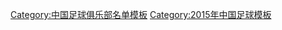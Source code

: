 {{Football squad with groups
|name=2015年中超分类名单上海申鑫
|bgcolor=#FFDD00
|bordercolor=#0040FF
|textcolor=#0040FF
|title=[[上海申鑫足球俱乐部|<span style="color:#0040FF">上海申鑫</span>]] — [[2015年中国足球超级联赛|<span style="color:#0040FF">2015年</span>]][[中国足球超级联赛|<span style="color:#0040FF">中超联赛第 16 名</span>]]
|group1=全年参赛球员
|list1=<div>
{{Football squad2 player|no=1|name=[[吴彦晟]]}}
{{Football squad2 player|no=2|name=[[胡鸣飞]]}}
{{Football squad2 player|no=3|name=[[邹仲霆]]}}
{{Football squad2 player|no=5|name=[[姜嘉俊]]}}
{{Football squad2 player|no=6|name=[[侯俊杰 (足球运动员)|侯俊-{杰}-]]}}
{{Football squad2 player|no=7|name=[[杨家威]]}}
{{Football squad2 player|no=8|name=[[池忠国]]}}
{{Football squad2 player|no=11|name={{flagicon|BRA}} [[艾弗頓·拉莫斯·達·席爾瓦|-{zh-hans:艾弗顿;zh-hk:艾華頓}-]]}}
{{Football squad2 player|no=12|name=[[孙凯]]}}
{{Football squad2 player|no=14|name=[[张一诺]]}}
{{Football squad2 player|no=15|name=[[张文涛]]}}
{{Football squad2 player|no=16|name=[[于涛]]}}
{{Football squad2 player|no=18|name=[[叶重秋]]}}
{{Football squad2 player|no=19|name=[[贾天子]]}}
{{Football squad2 player|no=20|name=[[吴毅臻]]}}
{{Football squad2 player|no=21|name=[[刘峻楠]]}}
{{Football squad2 player|no=22|name=[[林翔 (足球运动员)|林翔]]}}
{{Football squad2 player|no=24|name=[[张煜东]]}}
{{Football squad2 player|no=25|name=[[张迅伟]]}}
{{Football squad2 player|no=26|name={{flagicon|BRA}} [[约翰尼·梅格·多·纳西门托·奥索里奥|-{zh-hans:乔尼;zh-hk:莊尼}-]]}}
{{Football squad2 player|no=27|name={{flagicon|NGR}} [[丹尼·捷馬|-{zh-hans:丹尼尔;zh-hk:丹尼}-]]}}
{{Football squad2 player|no=28|name=[[陈灏]]}}
{{Football squad2 player|no=29|name=[[黄威 (中国足球员)|黄威]]}}
{{Football squad2 player|no=30|name=[[陈伟 (1993年)|陈伟]]}}
{{Football squad2 player|no=31|name=[[崔仁]]}}
{{Football squad2 player|no=32|name=[[麦嘉键]]}}
</div>
|group2=夏季转入球员
|list2=<div>
{{Football squad2 player|no=33|name={{flagicon|CRC}}  {{link-en|迈克尔·巴兰特斯|Michael Barrantes|-{zh-hans:巴兰特斯;zh-hk:巴蘭迪斯}-}}}}
{{Football squad2 player|no=34|name=[[许文]]}}
{{Football squad2 player|no=38|name=[[刘亦超]]}}
{{Football squad2 player|no=40|name=[[段杰毅]]}}
</div>
|group3=夏季转出球员
|list3=<div>
{{Football squad2 player|no=4|name=[[廖承坚]]}}
{{Football squad2 player|no=10|name={{flagicon|BRA}} {{flagicon|ITA}} [[若澤·埃杜阿爾多·比斯喬費·德·阿爾梅達|-{zh-hans:埃杜阿尔多;zh-hk:薛伊度亞度}-]]}}
{{Football squad2 player|no=17|name={{flagicon|KOR}} [[林裕焕]]}}
{{Football squad2 player|no=35|name=[[李新宇]]}}
</div>
|group4=主教练
|list4=[[郭光琪]]<small>（至第 5 轮）</small>；[[刘俊威]]
}}
<noinclude>
{{DEFAULTSORT:ShangHai ShenXin F.C. Squad 2015}}
[[Category:中国足球俱乐部名单模板]]
[[Category:2015年中国足球模板]]
</noinclude>